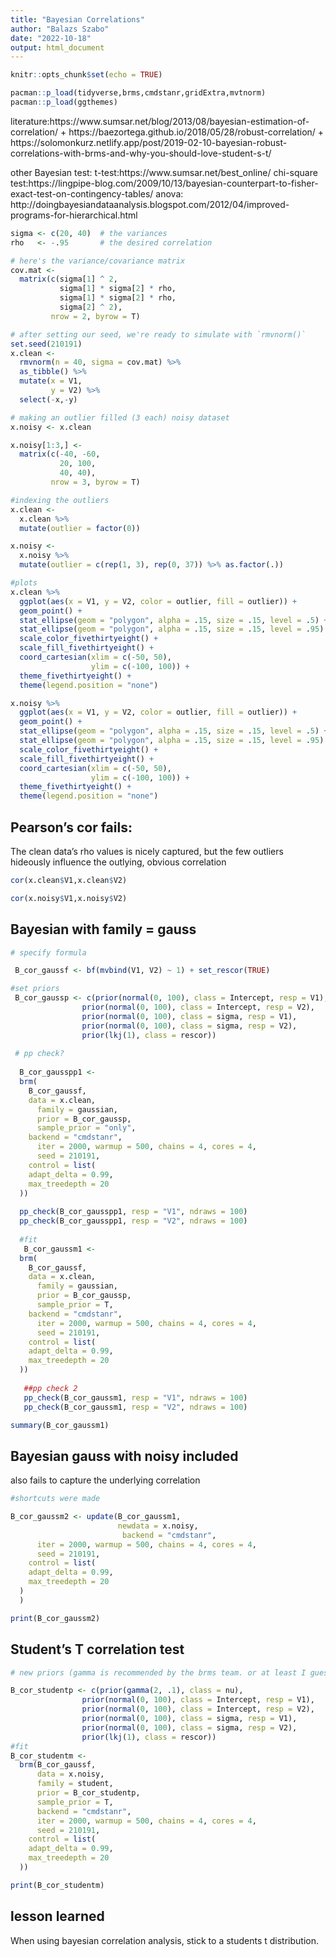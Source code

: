 ```yaml
---
title: "Bayesian Correlations"
author: "Balazs Szabo"
date: "2022-10-18"
output: html_document
---
```


```r
knitr::opts_chunk$set(echo = TRUE)
```

```r
pacman::p_load(tidyverse,brms,cmdstanr,gridExtra,mvtnorm)
pacman::p_load(ggthemes)
```
literature:https://www.sumsar.net/blog/2013/08/bayesian-estimation-of-correlation/
+
https://baezortega.github.io/2018/05/28/robust-correlation/
+
https://solomonkurz.netlify.app/post/2019-02-10-bayesian-robust-correlations-with-brms-and-why-you-should-love-student-s-t/

other Bayesian test:
t-test:https://www.sumsar.net/best_online/
chi-square test:https://lingpipe-blog.com/2009/10/13/bayesian-counterpart-to-fisher-exact-test-on-contingency-tables/
anova: http://doingbayesiandataanalysis.blogspot.com/2012/04/improved-programs-for-hierarchical.html



```r
sigma <- c(20, 40)  # the variances
rho   <- -.95       # the desired correlation

# here's the variance/covariance matrix
cov.mat <- 
  matrix(c(sigma[1] ^ 2,
           sigma[1] * sigma[2] * rho,
           sigma[1] * sigma[2] * rho,
           sigma[2] ^ 2),
         nrow = 2, byrow = T)

# after setting our seed, we're ready to simulate with `rmvnorm()`
set.seed(210191)
x.clean <- 
  rmvnorm(n = 40, sigma = cov.mat) %>% 
  as_tibble() %>% 
  mutate(x = V1,
         y = V2) %>% 
  select(-x,-y)
```
```r
# making an outlier filled (3 each) noisy dataset
x.noisy <- x.clean

x.noisy[1:3,] <-
  matrix(c(-40, -60,
           20, 100,
           40, 40),
         nrow = 3, byrow = T)

#indexing the outliers
x.clean <-
  x.clean %>% 
  mutate(outlier = factor(0))

x.noisy <- 
  x.noisy %>% 
  mutate(outlier = c(rep(1, 3), rep(0, 37)) %>% as.factor(.))

```

```r
#plots
x.clean %>% 
  ggplot(aes(x = V1, y = V2, color = outlier, fill = outlier)) +
  geom_point() +
  stat_ellipse(geom = "polygon", alpha = .15, size = .15, level = .5) +
  stat_ellipse(geom = "polygon", alpha = .15, size = .15, level = .95) +
  scale_color_fivethirtyeight() +
  scale_fill_fivethirtyeight() +
  coord_cartesian(xlim = c(-50, 50),
                  ylim = c(-100, 100)) +
  theme_fivethirtyeight() +
  theme(legend.position = "none")

x.noisy %>% 
  ggplot(aes(x = V1, y = V2, color = outlier, fill = outlier)) +
  geom_point() +
  stat_ellipse(geom = "polygon", alpha = .15, size = .15, level = .5) +
  stat_ellipse(geom = "polygon", alpha = .15, size = .15, level = .95) +
  scale_color_fivethirtyeight() +
  scale_fill_fivethirtyeight() +
  coord_cartesian(xlim = c(-50, 50),
                  ylim = c(-100, 100)) +
  theme_fivethirtyeight() +
  theme(legend.position = "none")
```
## Pearson's cor fails:
The clean data's rho values is nicely captured, but the few outliers hideously influence the outlying, obvious correlation 
```r
cor(x.clean$V1,x.clean$V2)
```
```r
cor(x.noisy$V1,x.noisy$V2)
```
## Bayesian with family = gauss
```r
# specify formula

 B_cor_gaussf <- bf(mvbind(V1, V2) ~ 1) + set_rescor(TRUE)

#set priors
 B_cor_gaussp <- c(prior(normal(0, 100), class = Intercept, resp = V1),
                prior(normal(0, 100), class = Intercept, resp = V2),
                prior(normal(0, 100), class = sigma, resp = V1),
                prior(normal(0, 100), class = sigma, resp = V2),
                prior(lkj(1), class = rescor))
 
 # pp check?
 
  B_cor_gausspp1 <- 
  brm(
    B_cor_gaussf,
    data = x.clean, 
      family = gaussian,
      prior = B_cor_gaussp,
      sample_prior = "only",
    backend = "cmdstanr",
      iter = 2000, warmup = 500, chains = 4, cores = 4, 
      seed = 210191,
    control = list(
    adapt_delta = 0.99,
    max_treedepth = 20
  ))
  
  pp_check(B_cor_gausspp1, resp = "V1", ndraws = 100)
  pp_check(B_cor_gausspp1, resp = "V2", ndraws = 100)
  
  #fit
   B_cor_gaussm1 <- 
  brm(
    B_cor_gaussf,
    data = x.clean, 
      family = gaussian,
      prior = B_cor_gaussp,
      sample_prior = T,
    backend = "cmdstanr",
      iter = 2000, warmup = 500, chains = 4, cores = 4, 
      seed = 210191,
    control = list(
    adapt_delta = 0.99,
    max_treedepth = 20
  ))
   
   ##pp check 2
   pp_check(B_cor_gaussm1, resp = "V1", ndraws = 100)
   pp_check(B_cor_gaussm1, resp = "V2", ndraws = 100)
```
```r
summary(B_cor_gaussm1)
```

## Bayesian gauss with noisy included 
also fails to capture the underlying correlation
```r
#shortcuts were made

B_cor_gaussm2 <- update(B_cor_gaussm1,
                        newdata = x.noisy,
                         backend = "cmdstanr",
      iter = 2000, warmup = 500, chains = 4, cores = 4, 
      seed = 210191,
    control = list(
    adapt_delta = 0.99,
    max_treedepth = 20
  )
  )
```
```r
print(B_cor_gaussm2)
```

## Student's T correlation test
```r
# new priors (gamma is recommended by the brms team. or at least I guess)

B_cor_studentp <- c(prior(gamma(2, .1), class = nu),
                prior(normal(0, 100), class = Intercept, resp = V1),
                prior(normal(0, 100), class = Intercept, resp = V2),
                prior(normal(0, 100), class = sigma, resp = V1),
                prior(normal(0, 100), class = sigma, resp = V2),
                prior(lkj(1), class = rescor))
#fit
B_cor_studentm <- 
  brm(B_cor_gaussf,
      data = x.noisy, 
      family = student,
      prior = B_cor_studentp,
      sample_prior = T,
      backend = "cmdstanr",
      iter = 2000, warmup = 500, chains = 4, cores = 4, 
      seed = 210191,
    control = list(
    adapt_delta = 0.99,
    max_treedepth = 20
  ))
```
```r
print(B_cor_studentm)
```
## lesson learned
When using bayesian correlation analysis, stick to a students t distribution.


